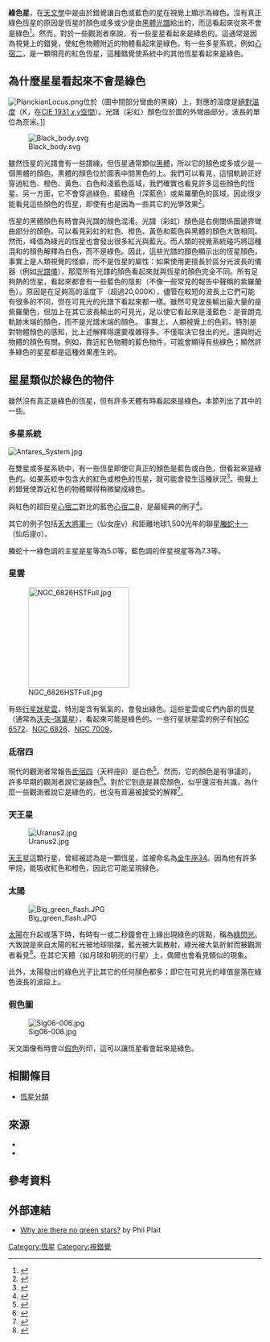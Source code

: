 '''綠色星'''，在[[天文學|天文學]]中是由於錯覺讓白色或藍色的[[恆星|星]]在視覺上顯示為綠色。沒有真正綠色恆星的原因是恆星的顏色或多或少是由[[黑體輻射|黑體光譜]]給出的，而這看起來從來不會是綠色<ref name=UT>{{Cite web |url=https://www.universetoday.com/25152/are-there-green-stars/ |title=Are there Green Stars? |date=10 February 2009 |author=Fraser Cain |work=Universe Today – space and astronomy news |accessdate=27 August 2017 |archive-date=2020-07-06 |archive-url=https://web.archive.org/web/20200706041531/https://www.universetoday.com/25152/are-there-green-stars/ |dead-url=no }}</ref>。然而，對於一些觀測者來說，有一些星星看起來是綠色的。這通常是因為視覺上的錯覺，使紅色物體附近的物體看起來是綠色。有一些多星系統，例如[[心宿二|心宿二]]，是一顆明亮的紅色恆星，這種錯覺使系統中的其他恆星看起來是綠色{{citation needed|date=September 2017}}。

== 為什麼星星看起來不會是綠色 ==
[[Image:PlanckianLocus.png|thumb]]位於{{link-en|普朗克軌跡|Planckian locus}}（圖中間部分彎曲的黑線）上，對應的溫度是[[熱力學溫標|絕對溫度]]（K，在[[CIE1931色彩空間|CIE 1931 ''x,y''空間]]）。光譜（彩虹）顏色位於圖的外彎曲部分，波長的單位為奈米。]]

[[Image:Black_body.svg|thumb]]

雖然恆星的光譜會有一些譜線，但恆星通常類似[[黑體|黑體]]，所以它的顏色或多或少是一個黑體的顏色。黑體的顏色位於圖表中間黑色的{{link-en|普朗克軌跡|Planckian locus}}上。我們可以看見，這個軌跡正好穿過紅色、橙色、黃色、白色和淺藍色區域，我們確實也看見許多這些顏色的恆星。另一方面，它不會穿過綠色、藍綠色（深藍色）或紫羅蘭色的區域，因此很少能看見這些顏色的恆星，即使有也是因為一些其它的光學效果<ref name=AoV>{{Cite journal |url=http://www.alltomvetenskap.se/nyheter/grona-stjarnor |title=Gröna stjärnor? Varför finns det inga gröna stjärnor? |journal=Allt om Vetenskap |issue=2 |date=9 October 2012 |language=sv |accessdate=27 August 2017 |author= |archive-url=https://web.archive.org/web/20180622080410/http://www.alltomvetenskap.se/nyheter/grona-stjarnor |archive-date=2018-06-22 |dead-url=yes }}</ref>。

恆星的黑體顏色有時會與光譜的顏色混淆{{citation needed|date=September 2017}}。光譜（彩虹）顏色是右側關係圖邊界彎曲部分的顏色。可以看見彩虹的紅色、橙色、黃色和藍色與黑體的顏色大致相同。然而，峰值為綠光的恆星也會發出很多紅光與藍光{{citation needed|date=September 2017}}。而人類的視覺系統碰巧將這種混和的顏色解釋為白色，而不是綠色。因此，這些光譜的顏色顯示出的恆星顏色，事實上是人類視覺的怪癖，而不是恆星的屬性：如果使用更擅長於區分光波長的儀器（例如[[光譜儀|光譜儀]]），那麼所有光譜的顏色看起來就與恆星的顏色完全不同{{citation needed|date=September 2017}}。所有足夠熱的恆星，看起來都會有一些藍色的陰影（不像一些常見的報告中聲稱的紫羅蘭色）。原因是在足夠高的溫度下（超過20,000K），儘管在較短的波長上它們可能有很多的不同，但在可見光的光譜下看起來都一樣{{citation needed|date=September 2017}}。雖然可見波長輸出最大量的是紫羅蘭色，但加上在其它波長輸出的可見光，足以使它看起來是淺藍色：是普朗克軌跡末端的顏色，而不是光譜末端的顏色{{citation needed|date=September 2017}}。
事實上，人類視覺上的色彩，特別是對物體顏色的感知，比上述解釋得還要複雜得多。不僅取決它發出的光，還與附近物體的顏色有關。例如，靠近紅色物體的藍色物件，可能會顯得有些綠色；顯然許多綠色的星星都是這種效果產生的{{citation needed|date=September 2017}}。

== 星星類似於綠色的物件 ==
{{Original research|date=September 2017}}
雖然沒有真正是綠色的恆星，但有許多天體有時看起來是綠色。本節列出了其中的一些。

=== 多星系統 ===
[[File:Antares_System.jpg|thumb]]
{{quotebox|align=right|width=30%|quote=...there is no instance of an isolated deep blue or green star; these colors are apparently confined to the compound stars.
|source= Elias Loomis, ''A Treatise on Astronomy'', 1877, page 299}}

在雙星或多星系統中，有一些恆星即使它真正的顏色是藍色或白色，但看起來是綠色的。如果系統中包含大的紅色或橙色的恆星，就可能會發生這種狀況<ref name=Loomis>{{Cite book|author= Elias Loomis |title=A Treatise on Astronomy |url= https://archive.org/details/atreatiseonastr01loomgoog |publisher=Harper and Brothers, New York |year=1870 |pages= }}</ref>。視覺上的錯覺使靠近紅色的物體顯得稍微變成綠色{{citation needed|date=September 2017}}。

與紅色的超巨星[[心宿二|心宿二]]對比的藍色[[心宿二|心宿二B]]，是最經典的例子<ref name=Schaaf>{{cite book |url=https://books.google.se/books?id=16YlNTZytvIC&pg=PA213&dq=Antares+B&hl=sv&sa=X&ved=0ahUKEwiBquaJ25PWAhWIa5oKHcvuChUQ6AEIJzAA#v=onepage&q=Antares%20B&f=false |title=Wonders of the Sky: Observing Rainbows, Comets, Eclipses, the Stars, and Other Phenomena |author=Fred Schaaf |page=213 |publisher=[[Courier_Corporation|Courier Corporation]] |year=1983 |accessdate=7 September 2017 |archive-date=2020-07-08 |archive-url=https://web.archive.org/web/20200708015816/https://books.google.se/books?id=16YlNTZytvIC&pg=PA213&dq=Antares+B&hl=sv&sa=X&ved=0ahUKEwiBquaJ25PWAhWIa5oKHcvuChUQ6AEIJzAA#v=onepage&q=Antares%20B&f=false |dead-url=no }}</ref>。

其它的例子包括[[天大將軍一|天大將軍一]]（仙女座γ）和距離地球1,500光年的聯星[[螣蛇十一|螣蛇十一]]（仙后座σ）{{citation needed|date=September 2017}}。

螣蛇十一綠色調的主星是星等為5.0等，藍色調的伴星視星等為7.3等{{citation needed|date=September 2017}}。

=== 星雲 ===
[[Image:NGC_6826HSTFull.jpg|200px]]

有些[[行星狀星雲|行星狀星雲]]，特別是含有氧氣的，會發出綠色。這些星雲或它們內部的恆星（通常為[[沃夫–瑞葉星|沃夫–瑞葉星]]），看起來可能是綠色的。一些行星狀星雲的例子有[[NGC_6572|NGC 6572]]、[[NGC_6826|NGC 6826]]、[[NGC_7009|NGC 7009]]。

=== 氐宿四 ===
{{quotebox|align=left|width=60%
|quote=Another mystery concerns the fact that this white star has so often been described as "greenish" or "pale emerald". Olcott refers to it as "the only naked-eye star that is green in color" while T.W.Webb refers to its "beautiful pale green hue". Star colors are strangely elusive, of course, and there are many such discrepancies in the guidebooks, but modern observers generally agree that the only stars which definitely appear green are the close companions to red stars such as Antares itself.
|source={{harvtxt|Burnham|1978|loc=p.1105}} discussing Zubeneschamali.
}}

現代的觀測者常報告[[氐宿四|氐宿四]]（天秤座β）是白色<ref name= SIMBADBetaLib>{{Cite web |title=Basic data: * bet Lib -- Variable star |url=http://simbad.u-strasbg.fr/simbad/sim-basic?Ident=Beta+Librae&submit=SIMBAD+search |publisher=[[Centre_de_Données_astronomiques_de_Strasbourg|Centre de Données astronomiques de Strasbourg]] |accessdate=20 May 2015 |archive-date=2020-07-15 |archive-url=https://web.archive.org/web/20200715190441/http://simbad.u-strasbg.fr/simbad/sim-basic?Ident=Beta+Librae&submit=SIMBAD+search |dead-url=no }}</ref>。然而，它的顏色是有爭議的，許多早期的觀測者說它是綠色<ref name=Burnham>{{cite book |url=https://books.google.com/books?id=wB9uZ9lH5bgC&dq=burnham+celestial+handbook&printsec=frontcover&source=bn&hl=en&ei=fYTtSvXzMtKrlAenpMH_BA&sa=X&oi=book_result&ct=result&resnum=4&ved=0CBwQ6AEwAw#v=onepage&q=&f=false |title=Burnham's celestial handbook: an observer's guide to the universe beyond the solar system |page=1105 |author=Robert Burnham |volume=2 |year=1978 |publisher=Dover, New York |isbn=9780486235684 |accessdate=26 August 2017 |archive-date=2020-08-02 |archive-url=https://web.archive.org/web/20200802121915/https://books.google.com/books?id=wB9uZ9lH5bgC&dq=burnham+celestial+handbook&printsec=frontcover&source=bn&hl=en&ei=fYTtSvXzMtKrlAenpMH_BA&sa=X&oi=book_result&ct=result&resnum=4&ved=0CBwQ6AEwAw#v=onepage&q=&f=false |dead-url=no }}</ref>。對於它到底是甚麼顏色，似乎還沒有共識，為什麼一些觀測者說它是綠色的，也沒有普遍被接受的解釋<ref name="uiuc">{{Cite web | title=Zubeneschamali | author=James B. Kaler | publisher=[[University_of_Illinois|University of Illinois]] | work=Stars | year=2006 | url=http://www.astro.uiuc.edu/~kaler/sow/zubenes.html | accessdate=26 August 2017 | url-status=dead | archiveurl=https://web.archive.org/web/20060714121424/http://www.astro.uiuc.edu/~kaler/sow/zubenes.html | archivedate=14 July 2006 }}</ref>。

=== 天王星 ===
[[File:Uranus2.jpg|thumb]]

[[天王星|天王星]]這顆行星，曾經被認為是一顆恆星，並被命名為[[金牛座34|金牛座34]]。因為他有許多甲烷，能吸收紅色和橙色，因此它可能呈現綠色。

=== 太陽 ===
[[File:Big_green_flash.JPG|thumb]]

[[太陽|太陽]]在升起或落下時，有時有一或二秒鐘會在上緣出現綠色的斑點，稱為[[綠閃光|綠閃光]]。大致說是來自太陽的紅光被地球阻擋，藍光被大氣散射，綠光被大氣折射而被觀測者看見<ref name=ATY>{{Cite web |url=http://aty.sdsu.edu/explain/explain.html |title=Explaining Green Flashes |author=Andrew T. Young |accessdate=26 August 2017 |archive-date=2020-08-07 |archive-url=https://web.archive.org/web/20200807074648/https://aty.sdsu.edu/explain/explain.html |dead-url=no }}</ref>。在其它天體（如月球和明亮的行星）上，偶爾也會看見類似的現象。 

此外，太陽發出的綠色光子比其它的任何顏色都多；即它在可見光的峰值是落在綠色波長的波段上。

=== 假色圖 ===
[[File:Sig06-006.jpg|right]]

天文圖像有時會以[[假色|假色]]列印，這可以讓恆星看會起來是綠色。

== 相關條目 ==
*[[恆星分類|恆星分類]]

== 來源 ==

*{{cite book|url= https://books.google.com/books?id=wB9uZ9lH5bgC&dq=burnham+celestial+handbook&printsec=frontcover&source=bn&hl=en&ei=fYTtSvXzMtKrlAenpMH_BA&sa=X&oi=book_result&ct=result&resnum=4&ved=0CBwQ6AEwAw#v=onepage&q=&f=false|title= Burnham's celestial handbook: an observer's guide to the universe beyond the solar system|first= Robert|last= Burnham|volume= 2|year= 1978|authorlink= Robert Burnham, Jr.|location= New York|publisher= Dover|isbn= 9780486235684|access-date= 2020-07-06|archive-date= 2020-08-02|archive-url= https://web.archive.org/web/20200802121915/https://books.google.com/books?id=wB9uZ9lH5bgC&dq=burnham+celestial+handbook&printsec=frontcover&source=bn&hl=en&ei=fYTtSvXzMtKrlAenpMH_BA&sa=X&oi=book_result&ct=result&resnum=4&ved=0CBwQ6AEwAw#v=onepage&q=&f=false|dead-url= no}}
*{{Cite book
  | last = Feynman
  | first = Richard
  | authorlink = Richard Feynman
  | title = Surely you're joking, Mr. Feynman!
  | publisher = [[W._W._Norton_&_Company|W. W. Norton & Company]]
  | year = 1997
  | location = 
  | url = https://books.google.com/books?id=7papZR4oVssC&lpg=PP1&pg=PA293#v=onepage&q&f=false
  | doi = 
  | isbn = 978-0-393-31604-9
  | access-date = 2020-07-06
  | archive-date = 2020-08-02
  | archive-url = https://web.archive.org/web/20200802154518/https://books.google.com/books?id=7papZR4oVssC&lpg=PP1&pg=PA293#v=onepage&q&f=false
  | dead-url = no
  }}

== 參考資料 ==
{{Reflist}}

== 外部連結 ==
*[http://www.slate.com/blogs/bad_astronomy/2008/07/29/why_are_there_no_green_stars.html Why are there no green stars?] {{Wayback|url=http://www.slate.com/blogs/bad_astronomy/2008/07/29/why_are_there_no_green_stars.html |date=20170907032222 }} by Phil Plait

{{恒星}}

[[Category:恆星|Category:恆星]]
[[Category:視錯覺|Category:視錯覺]]
